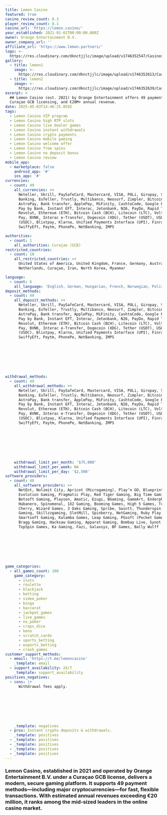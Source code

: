 ```yaml
---
title: Lemon Casino
featured: true
casino_review_count: 8.3
player_review_count: 8.1
casino_url: 'https://lemon.casino/'
year_established: 2021-01-01T00:00:00.000Z
owner: Orange Entertainment B.V.
owner_company_url: ''
affiliate_url: 'https://www.lemon.partners/'
logo: >-
  https://res.cloudinary.com/dknctjjlc/image/upload/v1746352547/Casinos/Lemon%20casino/Screenshot_2025-05-04_at_12.55.29_xxtqra.png
gallery:
  - title: lemon1
    image: >-
      https://res.cloudinary.com/dknctjjlc/image/upload/v1746352613/Casinos/Lemon%20casino/Screenshot_2025-05-04_at_12.56.34_esceuq.png
  - title: lemon2
    image: >-
      https://res.cloudinary.com/dknctjjlc/image/upload/v1746352639/Casinos/Lemon%20casino/Screenshot_2025-05-04_at_12.56.14_ouymse.png
excerpt: >
  ## Lemon Casino (est. 2021) by Orange Entertainment offers 49 payment options,
  Curaçao GCB licensing, and €20M+ annual revenue.
date: 2025-05-03T14:46:25.859Z
tags:
  - Lemon Casino VIP program
  - Lemon Casino high RTP slots
  - Lemon Casino live dealer games
  - Lemon Casino instant withdrawals
  - Lemon Casino crypto payments
  - Lemon Casino mobile gaming
  - Lemon Casino welcome offer
  - Lemon Casino free spins
  - Lemon Casino no deposit bonus
  - Lemon Casino review
mobile_app:
  - marketplace: false
    android_app: '#'
    ios_app: '#'
currencies:
  - count: 49
    all_currencies: >+
      Neteller, Skrill, PaySafeCard, Mastercard, VISA, POLi, Giropay, Sofort
      Banking, EuTeller, Trustly, Multibanco, Neosurf, Zimpler, Bitcoin (BTC),
      AstroPay, Bank transfer, ApplePay, MiFinity, CashtoCode, Google Pay, blik,
      Pay by Bank, Instant EFT, Interac, Jetonbank, N26, PayDo, Rapid Transfer,
      Revolut, Ethereum (ETH), Bitcoin Cash (BCH), Litecoin (LTC), Volt, Binance
      Pay, BVNK, Interac e‑Transfer, Dogecoin (XDG), Tether (USDT), USD Coin
      (USDC), Blixtpay, Klarna, Unified Payments Interface (UPI), Finrax, Jeton,
      SwiffyEft, Paytm, PhonePe, NetBanking, IMPS

authorities:
  - count: 1
    all_authorities: Curaçao (GCB)
restricted_countries:
  - count: 10
    all_restricted_countries: >+
      United States of America, United Kingdom, France, Germany, Australia,
      Netherlands, Curaçao, Iran, North Korea, Myanmar

language:
  - count: 6
    all_language: 'English, German, Hungarian, French, Norwegian, Polish'
deposit_methods:
  - count: 49
    all_deposit_methods: >+
      Neteller, Skrill, PaySafeCard, Mastercard, VISA, POLi, Giropay, Sofort
      Banking, EuTeller, Trustly, Multibanco, Neosurf, Zimpler, Bitcoin (BTC),
      AstroPay, Bank transfer, ApplePay, MiFinity, CashtoCode, Google Pay, blik,
      Pay by Bank, Instant EFT, Interac, Jetonbank, N26, PayDo, Rapid Transfer,
      Revolut, Ethereum (ETH), Bitcoin Cash (BCH), Litecoin (LTC), Volt, Binance
      Pay, BVNK, Interac e‑Transfer, Dogecoin (XDG), Tether (USDT), USD Coin
      (USDC), Blixtpay, Klarna, Unified Payments Interface (UPI), Finrax, Jeton,
      SwiffyEft, Paytm, PhonePe, NetBanking, IMPS








withdrawal_methods:
  - count: 49
    all_withdrawal_methods: >+
      Neteller, Skrill, PaySafeCard, Mastercard, VISA, POLi, Giropay, Sofort
      Banking, EuTeller, Trustly, Multibanco, Neosurf, Zimpler, Bitcoin (BTC),
      AstroPay, Bank transfer, ApplePay, MiFinity, CashtoCode, Google Pay, blik,
      Pay by Bank, Instant EFT, Interac, Jetonbank, N26, PayDo, Rapid Transfer,
      Revolut, Ethereum (ETH), Bitcoin Cash (BCH), Litecoin (LTC), Volt, Binance
      Pay, BVNK, Interac e‑Transfer, Dogecoin (XDG), Tether (USDT), USD Coin
      (USDC), Blixtpay, Klarna, Unified Payments Interface (UPI), Finrax, Jeton,
      SwiffyEft, Paytm, PhonePe, NetBanking, IMPS








    withdrawal_limit_per_month: '$75,000'
    withdrawal_limit_per_week: NA
    withdrawal_limit_per_day: '$2,500'
software_providers:
  - count: 48
    all_software_providers: >+
      NetEnt, Nolimit City, Apricot (Microgaming), Play’n GO, Blueprint Gaming,
      Evolution Gaming, Pragmatic Play, Red Tiger Gaming, Big Time Gaming,
      Betsoft Gaming, Playson, Amatic, Ezugi, BGaming, GameArt, Endorphina,
      Habanero, Spinomenal, 1X2 Gaming, Booming Games, High 5 Games, Triple
      Cherry, Wizard Games, 3 Oaks Gaming, Spribe, Swintt, Thunderspin, Retro
      Gaming, Skillzzgaming, SlotMill, Spinberry, NetGaming, Ruby Play,
      Smartsoft Gaming, Kalamba Games, Leap Gaming, PGsoft (Pocket Games Soft),
      Bragg Gaming, Hacksaw Gaming, Apparat Gaming, Bombay Live, Synot Games,
      TopSpin Games, Ka Gaming, Fazi, Galaxsys, BF Games, Bally Wulff








game_categories:
  - all_games_count: 100
    game_category:
      - slots
      - roulette
      - blackjack
      - betting
      - video_poker
      - bingo
      - baccarat
      - jackpot_games
      - live_games
      - no_poker
      - craps_dice
      - keno
      - scratch_cards
      - sports_betting
      - esports_betting
      - crash_games
customer_support_methods:
  - email: 'https://t.me/lemoncasino'
    _template: email
  - support_availability: 24/7
    _template: support_availability
positives_negatives:
  - cons: |+
      Withdrawal fees apply.








    _template: negatives
  - pros: Instant crypto deposits & withdrawals.
    _template: positives
  - _template: positives
  - _template: positives
  - _template: positives
  - _template: positives
---
```


### Lemon Casino, established in 2021 and operated by Orange Entertainment B.V. under a Curaçao GCB license, delivers a modern, secure gaming platform. It supports 49 payment methods—including major cryptocurrencies—for fast, flexible transactions. With estimated annual revenues exceeding €20 million, it ranks among the mid‑sized leaders in the online casino market.
